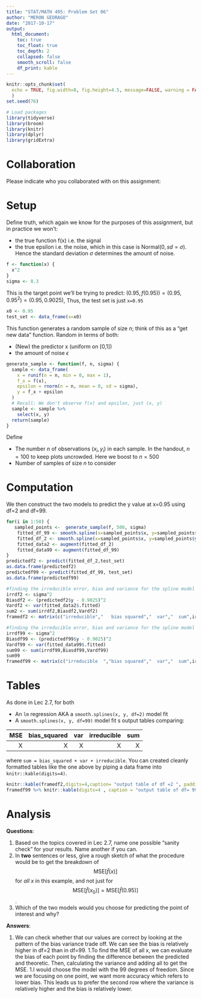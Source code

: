 ```yaml
---
title: "STAT/MATH 495: Problem Set 06"
author: "MERON GEDRAGO"
date: "2017-10-17"
output:
  html_document:
    toc: true
    toc_float: true
    toc_depth: 2
    collapsed: false
    smooth_scroll: false
    df_print: kable
---
```


```r
knitr::opts_chunk$set(
  echo = TRUE, fig.width=8, fig.height=4.5, message=FALSE, warning = FALSE
  )
set.seed(76)

# Load packages
library(tidyverse)
library(broom)
library(knitr)
library(dplyr)
library(gridExtra)
```


# Collaboration

Please indicate who you collaborated with on this assignment: 


# Setup

Define truth, which again we know for the purposes of this assignment, but in
practice we won't:

* the true function f(x) i.e. the signal
* the true epsilon i.e. the noise, which in this case is Normal$(0, sd=\sigma)$.
Hence the standard deviation $\sigma$ determines the amount of noise.

```r
f <- function(x) {
  x^2
}
sigma <- 0.3
```

This is the target point we'll be trying to predict: $(0.95, f(0.95)) = (0.95, 0.95^2) = (0.95, 0.9025)$, Thus, the test set is just `x=0.95`

```r
x0 <- 0.95
test_set <- data_frame(x=x0)
```

This function generates a random sample of size $n$; think of this as a "get new
data" function. Random in terms of both:

* (New) the predictor x (uniform on [0,1])
* the amount of noise $\epsilon$

```r
generate_sample <- function(f, n, sigma) {
  sample <- data_frame(
    x = runif(n = n, min = 0, max = 1),
    f_x = f(x),
    epsilon = rnorm(n = n, mean = 0, sd = sigma),
    y = f_x + epsilon
  )
  # Recall: We don't observe f(x) and epsilon, just (x, y)
  sample <- sample %>% 
    select(x, y) 
  return(sample)
}

```

Define

* The number $n$ of observations $(x_i, y_i)$ in each sample. In the handout,
$n=100$ to keep plots uncrowded. Here we boost to $n=500$
* Number of samples of size $n$ to consider


# Computation

We then construct the two models to predict the y value at x=0.95 using df=2 and df=99. 
```r
for(i in 1:50) {
   sampled_points <-  generate_sample(f, 500, sigma)
    fitted_df_99 <- smooth.spline(x=sampled_points$x, y=sampled_points$y, df=99)
    fitted_df_2 <- smooth.spline(x=sampled_points$x, y=sampled_points$y, df=2)  
    fitted_data2 <- augment(fitted_df_2)
    fitted_data99 <- augment(fitted_df_99)
}
predictedf2 <- predict(fitted_df_2,test_set)
as.data.frame(predictedf2)
predictedf99 <- predict(fitted_df_99, test_set)
as.data.frame(predictedf99)
```


```r
#finding the irreducible error, bias and variance for the spline model with df=2
irrdf2 <- sigma^2
Biasdf2 <- (predictedf2$y - 0.9025)^2
Vardf2 <- var(fitted_data2$.fitted)
sum2 <- sum(irrdf2,Biasdf2,Vardf2)
framedf2 <- matrix(c("irreducible","   bias squared","  var","  sum",irrdf2,Biasdf2,Vardf2,sum2),nrow= 2, byrow = TRUE)
```


```r
#finding the irreducible error, bias and variance for the spline model with df=99
irrdf99 <- sigma^2
Biasdf99 <- (predictedf99$y - 0.9025)^2
Vardf99 <- var(fitted_data99$.fitted)
sum99 <- sum(irrdf99,Biasdf99,Vardf99)
sum99
framedf99 <- matrix(c("irreducible  ","bias squared","  var","  sum",irrdf99,Biasdf99,Vardf99,sum99),nrow= 2, byrow = TRUE)

```



# Tables

As done in Lec 2.7, for both

* An `lm` regression AKA a `smooth.splines(x, y, df=2)` model fit 
* A `smooth.splines(x, y, df=99)` model fit 
s
output tables comparing:

|  MSE| bias_squared|   var| irreducible|   sum|
|----:|------------:|-----:|-----------:|-----:|
|     X|           X  |     X |      X |         X |

where `sum = bias_squared + var + irreducible`. You can created cleanly formatted tables like the one above by piping a data frame into `knitr::kable(digits=4)`.



```r

knitr::kable(framedf2,digits=4,caption= "output table of df =2 ", padding= 0)
framedf99 %>% knitr::kable(digits=4 , caption = "output table of df= 99")

```


# Analysis

**Questions**:

1. Based on the topics covered in Lec 2.7, name one possible "sanity check" for your results. Name another if you can.
1. In **two** sentences or less, give a rough sketch of what the procedure would
be to get the breakdown of $$\mbox{MSE}\left[\widehat{f}(x)\right]$$ for *all*
$x$ in this example, and not just for $$\mbox{MSE}\left[\widehat{f}(x_0)\right]
= \mbox{MSE}\left[\widehat{f}(0.95)\right]$$.
1. Which of the two models would you choose for predicting the point of interest and why?

**Answers**:

1. We can check whether that our values are correct by looking at the pattern of the bias variance trade off. We can see the bias is relatively higher in df=2 than in df=99. 
1.To find the MSE of all x, we can evaluate the bias of each point by finding the difference between the predicted and theoretic. Then, calculating the variance and adding all to get the MSE.
1.I would choose the model with the 99 degrees of freedom. Since we are focusing on one point, we want more accuracy which refers to lower bias. This leads us to prefer the second row where the variance is relatively higher and the bias is relatively lower. 
